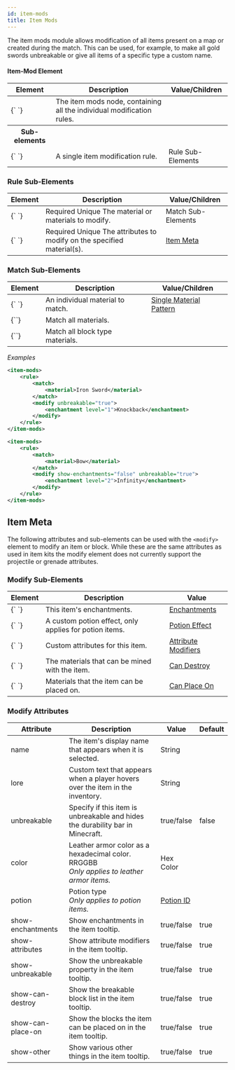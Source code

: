 ```yaml
---
id: item-mods
title: Item Mods
---
```


The item mods module allows modification of all items present on a map or created during the match. This can be used, for example, to make all gold swords unbreakable or give all items of a specific type a custom name.

#### Item-Mod Element

<div className="table-container">
  <table>
    <thead>
      <tr>
        <th>Element</th>
        <th>Description</th>
        <th>Value/Children</th>
      </tr>
    </thead>
    <tbody>
      <tr>
        <td>
          <label>{`<item-mods> </item-mods>`}</label>
        </td>
        <td>
          The item mods node, containing all the individual modification rules.
        </td>
        <td />
      </tr>
      <tr>
        <th>Sub-elements</th>
        <th />
        <th />
      </tr>
      <tr>
        <td>
          <label>{`<rule> </rule>`}</label>
        </td>
        <td>A single item modification rule.</td>
        <td>
          <span className="badge badge--secondary">Rule Sub-Elements</span>
        </td>
      </tr>
    </tbody>
  </table>
</div>

### Rule Sub-Elements

<div className="table-container">
  <table>
    <thead>
      <tr>
        <th>Element</th>
        <th>Description</th>
        <th>Value/Children</th>
      </tr>
    </thead>
    <tbody>
      <tr>
        <td>
          <label>{`<match> </match>`}</label>
        </td>
        <td>
          <span className="badge badge--danger">Required</span>
          <span
            className="badge badge--warning"
            title="Only one of this child permitted per parent"
          >
            Unique
          </span>
          The material or materials to modify.
        </td>
        <td>
          <span className="badge badge--secondary">Match Sub-Elements</span>
        </td>
      </tr>
      <tr>
        <td>
          <label>{`<modify> </modify>`}</label>
        </td>
        <td>
          <span className="badge badge--danger">Required</span>
          <span
            className="badge badge--warning"
            title="Only one of this child permitted per parent"
          >
            Unique
          </span>
          The attributes to modify on the specified material(s).
        </td>
        <td>
          <a href="#itemmeta">Item Meta</a>
        </td>
      </tr>
    </tbody>
  </table>
</div>

### Match Sub-Elements

<div className="table-container">
  <table>
    <thead>
      <tr>
        <th>Element</th>
        <th>Description</th>
        <th>Value/Children</th>
      </tr>
    </thead>
    <tbody>
      <tr>
        <td>
          <label>{`<material> </material>`}</label>
        </td>
        <td>An individual material to match.</td>
        <td>
          <a href="/docs/reference/items/inventory#material_matchers">
            Single Material Pattern
          </a>
        </td>
      </tr>
      <tr>
        <td>
          <label>{`<all-materials/>`}</label>
        </td>
        <td>Match all materials.</td>
        <td></td>
      </tr>
      <tr>
        <td>
          <label>{`<all-blocks/>`}</label>
        </td>
        <td>Match all block type materials.</td>
        <td></td>
      </tr>
    </tbody>
  </table>
</div>

_Examples_

```xml
<item-mods>
    <rule>
        <match>
            <material>Iron Sword</material>
        </match>
        <modify unbreakable="true">
            <enchantment level="1">Knockback</enchantment>
        </modify>
    </rule>
</item-mods>
```

```xml
<item-mods>
    <rule>
        <match>
            <material>Bow</material>
        </match>
        <modify show-enchantments="false" unbreakable="true">
            <enchantment level="2">Infinity</enchantment>
        </modify>
    </rule>
</item-mods>
```

## Item Meta

The following attributes and sub-elements can be used with the `<modify>` element to modify an item or block.
While these are the same attributes as used in item kits
the modify element does not currently support the projectile or grenade attributes.

### Modify Sub-Elements

<div className="table-container">
  <table>
    <thead>
      <tr>
        <th>Element</th>
        <th>Description</th>
        <th>Value</th>
      </tr>
    </thead>
    <tbody>
      <tr>
        <td>
          <label>{`<enchantment> </enchantment>`}</label>
        </td>
        <td>This item's enchantments.</td>
        <td>
          <a href="/docs/modules/gear/items#enchantments">Enchantments</a>
        </td>
      </tr>
      <tr>
        <td>
          <label>{`<effect> </effect>`}</label>
        </td>
        <td>A custom potion effect, only applies for potion items.</td>
        <td>
          <a href="/docs/modules/gear/potions">Potion Effect</a>
        </td>
      </tr>
      <tr>
        <td>
          <label>{`<attribute> </attribute>`}</label>
        </td>
        <td>Custom attributes for this item.</td>
        <td>
          <a href="/docs/modules/gear/items#attributes">Attribute Modifiers</a>
        </td>
      </tr>
      <tr>
        <td>
          <label>{`<can-destroy> </can-destroy>`}</label>
        </td>
        <td>The materials that can be mined with the item.</td>
        <td>
          <a href="/docs/modules/gear/items#can-destroy">Can Destroy</a>
        </td>
      </tr>
      <tr>
        <td>
          <label>{`<can-place-on> </can-place-on>`}</label>
        </td>
        <td>Materials that the item can be placed on.</td>
        <td>
          <a href="/docs/modules/gear/items#can-destroy">Can Place On</a>
        </td>
      </tr>
    </tbody>
  </table>
</div>

### Modify Attributes

<div className="table-container">
  <table>
    <thead>
      <tr>
        <th>Attribute</th>
        <th>Description</th>
        <th>Value</th>
        <th>Default</th>
      </tr>
    </thead>
    <tbody>
      <tr>
        <td>
          <label>name</label>
        </td>
        <td>The item's display name that appears when it is selected.</td>
        <td>
          <span className="badge badge--primary">String</span>
        </td>
        <td></td>
      </tr>
      <tr>
        <td>
          <label>lore</label>
        </td>
        <td>Custom text that appears when a player hovers over the item in the inventory.</td>
        <td>
          <span className="badge badge--primary">String</span>
        </td>
        <td></td>
      </tr>
      <tr>
        <td>
          <label>unbreakable</label>
        </td>
        <td>
          Specify if this item is unbreakable and hides the durability bar in
          Minecraft.
        </td>
        <td>
          <span className="badge badge--primary">true/false</span>
        </td>
        <td>false</td>
      </tr>
      <tr>
        <td>
          <label>color</label>
        </td>
        <td>
          Leather armor color as a hexadecimal color. <label>RRGGBB</label>
          <br />
          <em>
            Only applies to leather armor items.
          </em>
        </td>
        <td>
          <span className="badge badge--primary">Hex Color</span>
        </td>
        <td></td>
      </tr>
      <tr>
        <td>
          <label>potion</label>
        </td>
        <td>
          Potion type
          <br />
          <em>
            Only applies to potion items.
          </em>
        </td>
        <td>
          <a href="https://minecraft.wiki/w/Potion#Data_values">
            Potion ID
          </a>
        </td>
        <td></td>
      </tr>
      <tr>
        <td>
          <label>show-enchantments</label>
        </td>
        <td>Show enchantments in the item tooltip.</td>
        <td>
          <span className="badge badge--primary">true/false</span>
        </td>
        <td>true</td>
      </tr>
      <tr>
        <td>
          <label>show-attributes</label>
        </td>
        <td>Show attribute modifiers in the item tooltip.</td>
        <td>
          <span className="badge badge--primary">true/false</span>
        </td>
        <td>true</td>
      </tr>
      <tr>
        <td>
          <label>show-unbreakable</label>
        </td>
        <td>Show the unbreakable property in the item tooltip.</td>
        <td>
          <span className="badge badge--primary">true/false</span>
        </td>
        <td>true</td>
      </tr>
      <tr>
        <td>
          <label>show-can-destroy</label>
        </td>
        <td>Show the breakable block list in the item tooltip.</td>
        <td>
          <span className="badge badge--primary">true/false</span>
        </td>
        <td>true</td>
      </tr>
      <tr>
        <td>
          <label>show-can-place-on</label>
        </td>
        <td>Show the blocks the item can be placed on in the item tooltip.</td>
        <td>
          <span className="badge badge--primary">true/false</span>
        </td>
        <td>true</td>
      </tr>
      <tr>
        <td>
          <label>show-other</label>
        </td>
        <td>Show various other things in the item tooltip.</td>
        <td>
          <span className="badge badge--primary">true/false</span>
        </td>
        <td>true</td>
      </tr>
    </tbody>
  </table>
</div>
